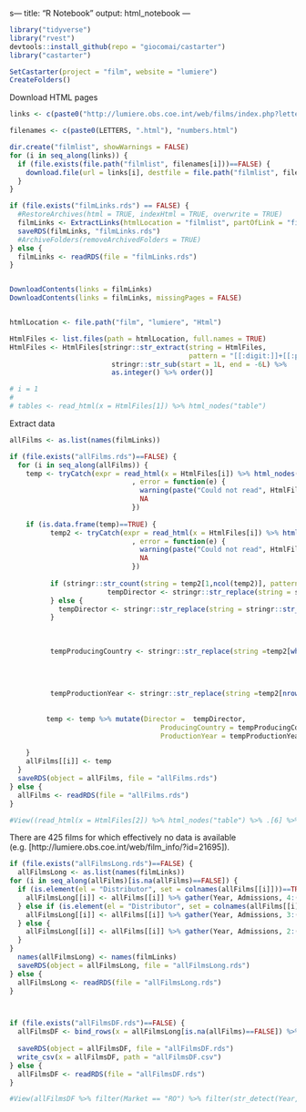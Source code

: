 s---
title: "R Notebook"
output: html_notebook
---


```r
library("tidyverse")
library("rvest")
devtools::install_github(repo = "giocomai/castarter")
library("castarter")

SetCastarter(project = "film", website = "lumiere")
CreateFolders()
```

Download HTML pages

```r

links <- c(paste0("http://lumiere.obs.coe.int/web/films/index.php?letter=", LETTERS), "http://lumiere.obs.coe.int/web/films/index.php?letter=[0-9]")

filenames <- c(paste0(LETTERS, ".html"), "numbers.html")

dir.create("filmlist", showWarnings = FALSE)
for (i in seq_along(links)) {
  if (file.exists(file.path("filmlist", filenames[i]))==FALSE) {
    download.file(url = links[i], destfile = file.path("filmlist", filenames[i]))
  }
}

if (file.exists("filmLinks.rds") == FALSE) {
  #RestoreArchives(html = TRUE, indexHtml = TRUE, overwrite = TRUE)
  filmLinks <- ExtractLinks(htmlLocation = "filmlist", partOfLink = "film_info", domain = "http://lumiere.obs.coe.int/")
  saveRDS(filmLinks, "filmLinks.rds")
  #ArchiveFolders(removeArchivedFolders = TRUE)
} else {
  filmLinks <- readRDS(file = "filmLinks.rds")
}


DownloadContents(links = filmLinks)
DownloadContents(links = filmLinks, missingPages = FALSE)


htmlLocation <- file.path("film", "lumiere", "Html") 

HtmlFiles <- list.files(path = htmlLocation, full.names = TRUE)
HtmlFiles <- HtmlFiles[stringr::str_extract(string = HtmlFiles, 
                                            pattern = "[[:digit:]]+[[:punct:]]html") %>% 
                         stringr::str_sub(start = 1L, end = -6L) %>% 
                         as.integer() %>% order()]

# i = 1
# 
# tables <- read_html(x = HtmlFiles[1]) %>% html_nodes("table")


```


Extract data

```r
allFilms <- as.list(names(filmLinks))

if (file.exists("allFilms.rds")==FALSE) {
  for (i in seq_along(allFilms)) {
    temp <- tryCatch(expr = read_html(x = HtmlFiles[i]) %>% html_nodes("table") %>% .[6] %>% html_table(fill = TRUE) %>% .[[1]]
                              , error = function(e) {
                                warning(paste("Could not read", HtmlFiles[i]))
                                NA
                              })
    
    if (is.data.frame(temp)==TRUE) {
          temp2 <- tryCatch(expr = read_html(x = HtmlFiles[i]) %>% html_nodes("table") %>% .[4] %>% html_table(fill = TRUE) %>% .[[1]]
                              , error = function(e) {
                                warning(paste("Could not read", HtmlFiles[i]))
                                NA
                              })
          
          if (stringr::str_count(string = temp2[1,ncol(temp2)], pattern = stringr::fixed("[IMDb Info]"))>1) {
                        tempDirector <- stringr::str_replace(string = stringr::str_replace_all(string = temp2[1,ncol(temp2)], pattern = stringr::fixed("  [IMDb Info]"), replacement = ", "), pattern = fixed("Directors : "), replacement = "")
          } else {
            tempDirector <- stringr::str_replace(string = stringr::str_replace(string = temp2[1,ncol(temp2)], pattern = stringr::fixed("  [IMDb Info]"), replacement = ""), pattern = fixed("Directors : "), replacement = "")
          }
          
            
            
          tempProducingCountry <- stringr::str_replace(string =temp2[which(stringr::str_detect(string = temp2[,1], pattern = stringr::fixed("Producing or Co-producing country : "))),1], pattern = fixed(pattern = "Producing or Co-producing country : "), replacement = "")
            
            
          
          
          tempProductionYear <- stringr::str_replace(string =temp2[nrow(temp2),1], pattern = fixed(pattern = "Production year : "), replacement = "")
            
          
         temp <- temp %>% mutate(Director =  tempDirector, 
                                     ProducingCountry = tempProducingCountry, 
                                     ProductionYear = tempProductionYear)
      
    }
    allFilms[[i]] <- temp
  }
  saveRDS(object = allFilms, file = "allFilms.rds")
} else {
  allFilms <- readRDS(file = "allFilms.rds")
}

#View((read_html(x = HtmlFiles[2]) %>% html_nodes("table") %>% .[6] %>% html_table(fill = TRUE))[[1]])
```
There are 425 films for which effectively no data is available (e.g. [http://lumiere.obs.coe.int/web/film_info/?id=21695]).

```r

if (file.exists("allFilmsLong.rds")==FALSE) {
  allFilmsLong <- as.list(names(filmLinks))
for (i in seq_along(allFilms)[is.na(allFilms)==FALSE]) {
  if (is.element(el = "Distributor", set = colnames(allFilms[[i]]))==TRUE&is.element(el = "Release date", set = colnames(allFilms[[i]]))==TRUE) {
    allFilmsLong[[i]] <- allFilms[[i]] %>% gather(Year, Admissions, 4:(ncol(allFilms[[i]])-3)) %>% mutate(ID = i, Title = names(filmLinks)[i], Admissions = as.character(Admissions), Link = filmLinks[i]) %>% select(ID, Title, everything())
  } else if (is.element(el = "Distributor", set = colnames(allFilms[[i]]))==TRUE) {
    allFilmsLong[[i]] <- allFilms[[i]] %>% gather(Year, Admissions, 3:(ncol(allFilms[[i]])-3)) %>% mutate(ID = i, Title = names(filmLinks)[i], `Release date` = NA, Admissions = as.character(Admissions), Link = filmLinks[i]) %>% select(ID, Title, everything())
  } else {
    allFilmsLong[[i]] <- allFilms[[i]] %>% gather(Year, Admissions, 2:(ncol(allFilms[[i]])-3)) %>% mutate(ID = i, Title = names(filmLinks)[i]) %>% mutate(Distributor = NA, `Release date` = NA, Admissions = as.character(Admissions), Link = filmLinks[i]) %>% select(ID, Title, Market, Distributor, `Release date`, everything())
  }
}
  names(allFilmsLong) <- names(filmLinks)
  saveRDS(object = allFilmsLong, file = "allFilmsLong.rds")
} else {
  allFilmsLong <- readRDS(file = "allFilmsLong.rds")
}



if (file.exists("allFilmsDF.rds")==FALSE) {
  allFilmsDF <- bind_rows(x = allFilmsLong[is.na(allFilms)==FALSE]) %>% mutate(Admissions = as.integer(gsub(pattern = " ", replacement = "", x = Admissions)))
  
  saveRDS(object = allFilmsDF, file = "allFilmsDF.rds")
  write_csv(x = allFilmsDF, path = "allFilmsDF.csv")
} else {
  allFilmsDF <- readRDS(file = "allFilmsDF.rds")
}
```


```r
#View(allFilmsDF %>% filter(Market == "RO") %>% filter(str_detect(Year, "Total")) %>% filter(str_detect(ProducingCountry, "US")==FALSE) %>%  group_by(ID, Title) %>% summarise(Admissions) %>% arrange(desc(Admissions)))
```

